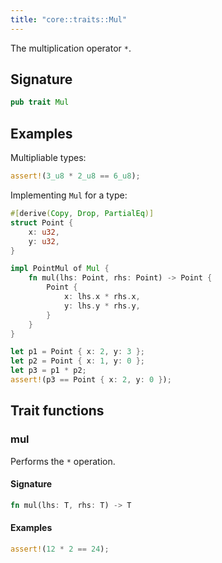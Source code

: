 ```yaml
---
title: "core::traits::Mul"
---
```


The multiplication operator `*`.

## Signature

```rust
pub trait Mul
```



## Examples

Multipliable types:
```rust
assert!(3_u8 * 2_u8 == 6_u8);
```

Implementing `Mul` for a type:
```rust
#[derive(Copy, Drop, PartialEq)]
struct Point {
    x: u32,
    y: u32,
}

impl PointMul of Mul {
    fn mul(lhs: Point, rhs: Point) -> Point {
        Point {
            x: lhs.x * rhs.x,
            y: lhs.y * rhs.y,
        }
    }
}

let p1 = Point { x: 2, y: 3 };
let p2 = Point { x: 1, y: 0 };
let p3 = p1 * p2;
assert!(p3 == Point { x: 2, y: 0 });
```


## Trait functions

### mul



Performs the `*` operation.

#### Signature

```rust
fn mul(lhs: T, rhs: T) -> T
```




#### Examples

```rust
assert!(12 * 2 == 24);
```





